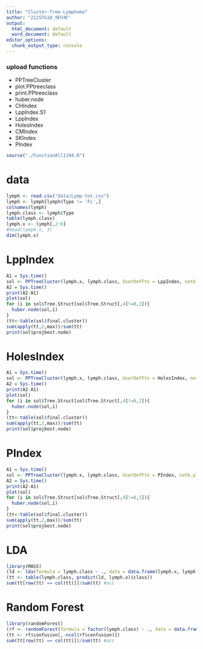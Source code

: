 ---
title: "Cluster-Tree-Lymphoma"
author: "212STG18_예지혜"
output:
  html_document: default
  word_document: default
editor_options:
  chunk_output_type: console
---
### upload functions

* PPTreeCluster
* plot.PPtreeclass
* print.PPtreeclass
* huber.node
* CHIndex
* LppIndex.S1
* LppIndex
* HolesIndex
* CMIndex
* SKIndex
* PIndex

```{r}
source("./FunctionAll1104.R")
```

\newpage
# data
```{r}
lymph <- read.csv("data/Lymp-tot.csv")
lymph <- lymph[lymph$Type != 'FL',]
colnames(lymph)
lymph.class <- lymph$Type
table(lymph.class)
lymph.x <- lymph[,2:6]
#head(lymph.x, 3)
dim(lymph.x)
```


\newpage
# LppIndex

```{r}
A1 = Sys.time()
sol <- PPTreeCluster(lymph.x, lymph.class, UserDefFtn = LppIndex, notb.plot = TRUE, notenough.plot = TRUE, b.height = 0.8, max_depth = 1)
A2 = Sys.time()
print(A2-A1)
plot(sol)
for (i in sol$Tree.Struct[sol$Tree.Struct[,4]!=0,1]){
  huber.node(sol,i)
}
(tt<-table(sol$final.cluster))
sum(apply(tt,2,max))/sum(tt)
print(sol$projbest.node)
```

\newpage
# HolesIndex

```{r}
A1 = Sys.time()
sol <- PPTreeCluster(lymph.x, lymph.class, UserDefFtn = HolesIndex, notb.plot = TRUE, notenough.plot = TRUE, b.height = 0.8, max_depth = 1)
A2 = Sys.time()
print(A2-A1)
plot(sol)
for (i in sol$Tree.Struct[sol$Tree.Struct[,4]!=0,1]){
  huber.node(sol,i)
}
(tt<-table(sol$final.cluster))
sum(apply(tt,2,max))/sum(tt)
print(sol$projbest.node)
```


\newpage
# PIndex

```{r}
A1 = Sys.time()
sol <- PPTreeCluster(lymph.x, lymph.class, UserDefFtn = PIndex, notb.plot = TRUE, notenough.plot = TRUE, b.height = 0.8, max_depth = 1)
A2 = Sys.time()
print(A2-A1)
plot(sol)
for (i in sol$Tree.Struct[sol$Tree.Struct[,4]!=0,1]){
  huber.node(sol,i)
}
(tt<-table(sol$final.cluster))
sum(apply(tt,2,max))/sum(tt)
print(sol$projbest.node)
```


\newpage
# LDA
```{r}
library(MASS)
(ld <- lda(formula = lymph.class ~ ., data = data.frame(lymph.x, lymph.class)))
(tt <- table(lymph.class, predict(ld, lymph.x)$class))
sum(tt[row(tt) == col(tt)])/sum(tt) #acc
```


\newpage
# Random Forest
```{r}
library(randomForest)
(rf <- randomForest(formula = factor(lymph.class) ~ ., data = data.frame(lymph.x, lymph.class)))
(tt <- rf$confusion[,-ncol(rf$confusion)])
sum(tt[row(tt) == col(tt)])/sum(tt) #acc
```

